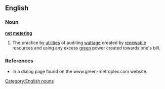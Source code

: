 ==English==
{{wikipedia}}
===Noun===
'''[[net]] [[meter]]ing'''

# The practice by [[utilities]] of auditing [[watt]]age created by [[renewable]] resources and using any excess [[green]] power created towards one's bill.

===References===
*In a dialog page found on the www.green-metroplex.com website.
[[Category:English nouns]]